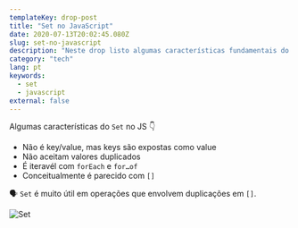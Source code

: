 ```yaml
---
templateKey: drop-post
title: "Set no JavaScript"
date: 2020-07-13T20:02:45.080Z
slug: set-no-javascript
description: "Neste drop listo algumas características fundamentais do objeto Set no JavaScript."
category: "tech"
lang: pt
keywords:
  - set
  - javascript
external: false
---
```



<Drop>

Algumas características do `Set` no JS 👇

- Não é key/value, mas keys são expostas como value
- Não aceitam valores duplicados
- É iteravél com `forEach` e `for…of`
- Conceitualmente é parecido com `[]`

🗣 `Set` é muito útil em operações que envolvem duplicações em `[]`.

![Set](https://pbs.twimg.com/media/Ec0XzVFXsAElHuM?format=jpg&name=small)

</Drop>
